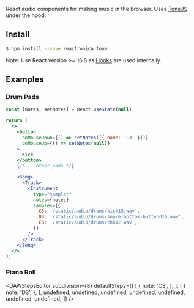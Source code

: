 

<!-- > Warning: Highly experimental. APIs will change. -->

React audio components for making music in the browser. Uses [ToneJS](https://tonejs.github.io/) under the hood.

## Install

```bash
$ npm install --save reactronica tone
```

Note: Use React version >= 16.8 as [Hooks](https://reactjs.org/docs/hooks-intro.html) are used internally.

## Examples

### Drum Pads

<DrumPads />

```jsx
const [notes, setNotes] = React.useState(null);

return (
  <>
    <button
      onMouseDown={() => setNotes([{ name: 'C3' }])}
      onMouseUp={() => setNotes(null)}
    >
      Kick
    </button>
    {/* ...other pads */}

    <Song>
      <Track>
        <Instrument
          type="sampler"
          notes={notes}
          samples={{
            C3: '/static/audio/drums/kick15.wav',
            D3: '/static/audio/drums/snare-bottom-buttend15.wav',
            E3: '/static/audio/drums/chh12.wav',
          }}
        />
      </Track>
    </Song>
  </>
);
```

### Piano Roll

<DAWStepsEditor
  subdivision={8}
  defaultSteps={[
    [
      {
        note: 'C3',
      },
    ],
    [
      {
        note: 'D3',
      },
    ],
    undefined,
    undefined,
    undefined,
    undefined,
    undefined,
    undefined,
    undefined,
  ]}
/>
